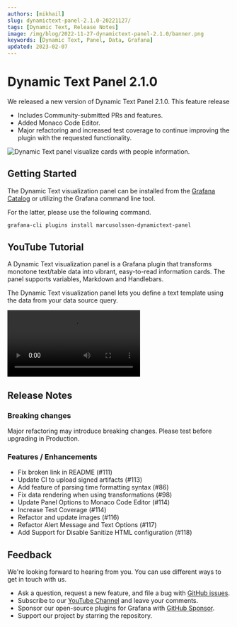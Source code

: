 ```yaml
---
authors: [mikhail]
slug: dynamictext-panel-2.1.0-20221127/
tags: [Dynamic Text, Release Notes]
image: /img/blog/2022-11-27-dynamictext-panel-2.1.0/banner.png
keywords: [Dynamic Text, Panel, Data, Grafana]
updated: 2023-02-07
---
```



# Dynamic Text Panel 2.1.0

We released a new version of Dynamic Text Panel 2.1.0. This feature release

- Includes Community-submitted PRs and features.
- Added Monaco Code Editor.
- Major refactoring and increased test coverage to continue improving the plugin with the requested functionality.

<Image
  title="Dynamic Text panel visualize cards with people information."
  src="/img/blog/2022-11-27-dynamictext-panel-2.1.0/panel.png"
  lazy={false}
/>

## Getting Started

The Dynamic Text visualization panel can be installed from the [Grafana Catalog](https://grafana.com/grafana/plugins/marcusolsson-dynamictext-panel/) or utilizing the Grafana command line tool.

For the latter, please use the following command.

```bash
grafana-cli plugins install marcusolsson-dynamictext-panel
```

## YouTube Tutorial

A Dynamic Text visualization panel is a Grafana plugin that transforms monotone text/table data into vibrant, easy-to-read information cards. The panel supports variables, Markdown and Handlebars.

The Dynamic Text visualization panel lets you define a text template using the data from your data source query.

<Video
  src="https://www.youtube.com/embed/MpNZ4Yl-p0U"
  title="Markdown, HTML and Handlebars to transform data visualizations."
/>

## Release Notes

### Breaking changes

Major refactoring may introduce breaking changes. Please test before upgrading in Production.

### Features / Enhancements

- Fix broken link in README (#111)
- Update CI to upload signed artifacts (#113)
- Add feature of parsing time formatting syntax (#86)
- Fix data rendering when using transformations (#98)
- Update Panel Options to Monaco Code Editor (#114)
- Increase Test Coverage (#114)
- Refactor and update images (#116)
- Refactor Alert Message and Text Options (#117)
- Add Support for Disable Sanitize HTML configuration (#118)

## Feedback

We're looking forward to hearing from you. You can use different ways to get in touch with us.

- Ask a question, request a new feature, and file a bug with [GitHub issues](https://github.com/volkovlabs/volkovlabs-dynamictext-panel/issues/new/choose).
- Subscribe to our [YouTube Channel](https://www.youtube.com/@volkovlabs) and leave your comments.
- Sponsor our open-source plugins for Grafana with [GitHub Sponsor](https://github.com/sponsors/VolkovLabs).
- Support our project by starring the repository.
